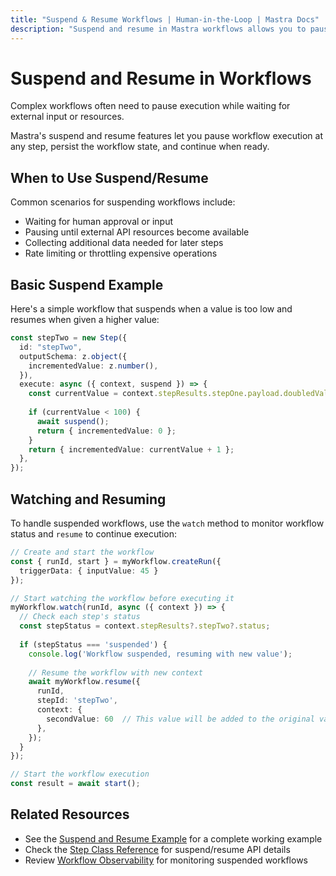 ```yaml
---
title: "Suspend & Resume Workflows | Human-in-the-Loop | Mastra Docs"
description: "Suspend and resume in Mastra workflows allows you to pause execution while waiting for external input or resources."
---
```


# Suspend and Resume in Workflows

Complex workflows often need to pause execution while waiting for external input or resources. 

Mastra's suspend and resume features let you pause workflow execution at any step, persist the workflow state, and continue when ready.

## When to Use Suspend/Resume

Common scenarios for suspending workflows include:
- Waiting for human approval or input
- Pausing until external API resources become available  
- Collecting additional data needed for later steps
- Rate limiting or throttling expensive operations

## Basic Suspend Example

Here's a simple workflow that suspends when a value is too low and resumes when given a higher value:

```typescript
const stepTwo = new Step({
  id: "stepTwo",
  outputSchema: z.object({
    incrementedValue: z.number(), 
  }),
  execute: async ({ context, suspend }) => {
    const currentValue = context.stepResults.stepOne.payload.doubledValue;
    
    if (currentValue < 100) {
      await suspend();
      return { incrementedValue: 0 };
    }
    return { incrementedValue: currentValue + 1 };
  },
});
```

## Watching and Resuming

To handle suspended workflows, use the `watch` method to monitor workflow status and `resume` to continue execution:

```typescript
// Create and start the workflow
const { runId, start } = myWorkflow.createRun({ 
  triggerData: { inputValue: 45 } 
});

// Start watching the workflow before executing it
myWorkflow.watch(runId, async ({ context }) => {
  // Check each step's status
  const stepStatus = context.stepResults?.stepTwo?.status;
  
  if (stepStatus === 'suspended') {
    console.log('Workflow suspended, resuming with new value');
    
    // Resume the workflow with new context
    await myWorkflow.resume({
      runId,
      stepId: 'stepTwo',
      context: { 
        secondValue: 60  // This value will be added to the original value
      },
    });
  }
});

// Start the workflow execution
const result = await start();
```

## Related Resources

- See the [Suspend and Resume Example](../../examples/workflows/suspend-and-resume.mdx) for a complete working example
- Check the [Step Class Reference](../reference/workflows/step-class.mdx) for suspend/resume API details
- Review [Workflow Observability](../reference/observability/otel-config.mdx) for monitoring suspended workflows
